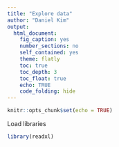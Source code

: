 ```yaml
---
title: "Explore data"
author: "Daniel Kim"
output:
  html_document:
    fig_caption: yes
    number_sections: no
    self_contained: yes
    theme: flatly
    toc: true
    toc_depth: 3
    toc_float: true
    echo: TRUE
    code_folding: hide
---
```


```r
knitr::opts_chunk$set(echo = TRUE)
```

Load libraries
```r
library(readxl)
```


